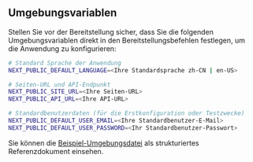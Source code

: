 ## Umgebungsvariablen

Stellen Sie vor der Bereitstellung sicher, dass Sie die folgenden Umgebungsvariablen direkt in den Bereitstellungsbefehlen festlegen, um die Anwendung zu konfigurieren:

```bash
# Standard Sprache der Anwendung
NEXT_PUBLIC_DEFAULT_LANGUAGE=<Ihre Standardsprache zh-CN | en-US>

# Seiten-URL und API-Endpunkt
NEXT_PUBLIC_SITE_URL=<Ihre Seiten-URL>
NEXT_PUBLIC_API_URL=<Ihre API-URL>

# Standardbenutzerdaten (für die Erstkonfiguration oder Testzwecke)
NEXT_PUBLIC_DEFAULT_USER_EMAIL=<Ihre Standardbenutzer-E-Mail>
NEXT_PUBLIC_DEFAULT_USER_PASSWORD=<Ihr Standardbenutzer-Passwort>
```

Sie können die [Beispiel-Umgebungsdatei](https://github.com/perfect-panel/ppanel-web/blob/main/apps/admin/.env.template) als strukturiertes Referenzdokument einsehen.


<Giscus />
